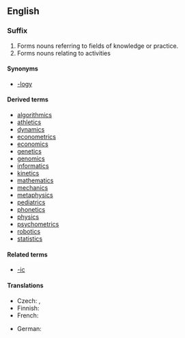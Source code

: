 {{also|ICS}}
==English==

===Suffix===
{{infl|en|suffix|cat=suffixes|sort=ics}}

# Forms nouns referring to fields of knowledge or practice.
# Forms nouns relating to activities

====Synonyms====
* {{sense|study, field of knowlegde}} [[-logy]]

====Derived terms====
* [[algorithmics]]
* [[athletics]]
* [[dynamics]]
* [[econometrics]]
* [[economics]]
* [[genetics]]
* [[genomics]]
* [[informatics]]
* [[kinetics]]
* [[mathematics]]
* [[mechanics]]
* [[metaphysics]]
* [[pediatrics]]
* [[phonetics]]
* [[physics]]
* [[psychometrics]]
* [[robotics]]
* [[statistics]]

====Related terms====
* [[-ic]]

====Translations====
{{trans-top|fields of knowledge or practice}}
* Czech: {{t-|cs|-ika}}, {{t-|cs|-ie}}
* Finnish: {{t|fi|-iikka}}
* French: {{t+|fr|-ique}}
{{trans-mid}}
* German: {{t-|de|-ik}}
{{trans-bottom}}